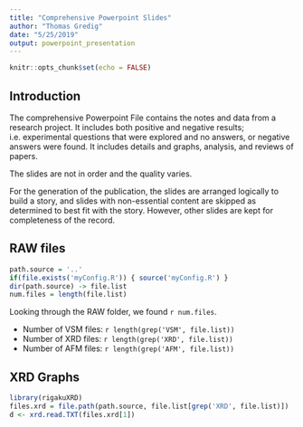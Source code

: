 ```yaml
---
title: "Comprehensive Powerpoint Slides"
author: "Thomas Gredig"
date: "5/25/2019"
output: powerpoint_presentation
---
```


```r
knitr::opts_chunk$set(echo = FALSE)
```

## Introduction

The comprehensive Powerpoint File contains the notes and data from a research project. It includes both positive and negative results; i.e. experimental questions that were explored and no answers, or negative answers were found. It includes details and graphs, analysis, and reviews of papers. 

The slides are not in order and the quality varies.

For the generation of the publication, the slides are arranged logically to build a story, and slides with non-essential content are skipped as determined to best fit with the story. However, other slides are kept for completeness of the record.



## RAW files

```r
path.source = '..'
if(file.exists('myConfig.R')) { source('myConfig.R') }
dir(path.source) -> file.list
num.files = length(file.list)
```

Looking through the RAW folder, we found `r num.files`.

- Number of VSM files: `r length(grep('VSM', file.list))`
- Number of XRD files: `r length(grep('XRD', file.list))`
- Number of AFM files: `r length(grep('AFM', file.list))`

## XRD Graphs

```r
library(rigakuXRD)
files.xrd = file.path(path.source, file.list[grep('XRD', file.list)])
d <- xrd.read.TXT(files.xrd[1])
```
